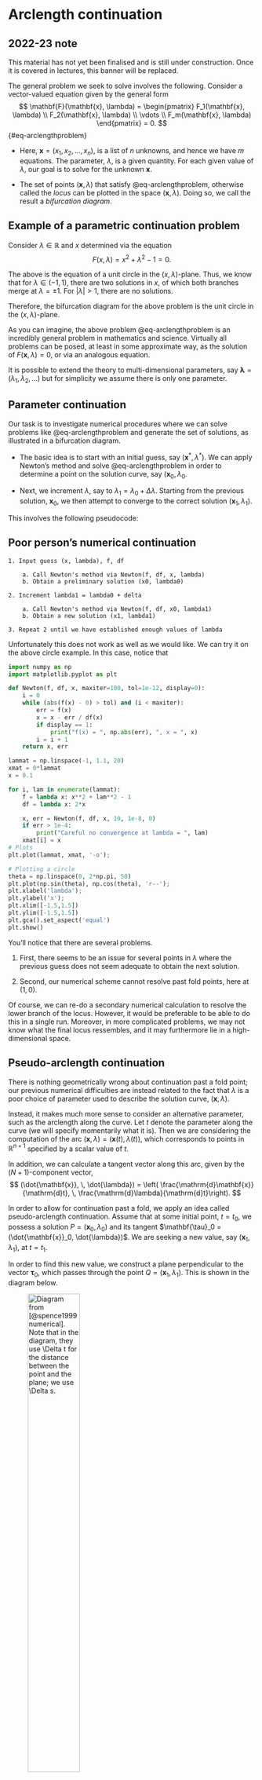 # Arclength continuation {#sec-arclength}

:::{.callout-tip}
## 2022-23 note
This material has not yet been finalised and is still under construction. Once it is covered in lectures, this banner will be replaced.
:::



The general problem we seek to solve involves the following. Consider a vector-valued equation given by the general form 
$$
\mathbf{F}(\mathbf{x}, \lambda) = \begin{pmatrix}
F_1(\mathbf{x}, \lambda) \\ 
F_2(\mathbf{x}, \lambda) \\ 
\vdots \\
F_m(\mathbf{x}, \lambda)
\end{pmatrix} = 0.
$$ {#eq-arclengthproblem}

* Here, $\mathbf{x} = (x_1, x_2, \ldots, x_n)$, is a list of $n$ unknowns, and hence we have $m$ equations. The parameter, $\lambda$, is a given quantity. For each given value of $\lambda$, our goal is to solve for the unknown $\mathbf{x}$. 

* The set of points $(\mathbf{x}, \lambda)$ that satisfy @eq-arclengthproblem, otherwise called the *locus* can be plotted in the space $(\mathbf{x}, \lambda)$. Doing so, we call the result a *bifurcation diagram*.   

:::{.callout-note}
## Example of a parametric continuation problem

Consider $\lambda \in \mathbb{R}$ and $x$ determined via the equation
$$
F(x, \lambda) = x^2 + \lambda^2 - 1 = 0.
$$

The above is the equation of a unit circle in the $(x, \lambda)$-plane. Thus, we know that for $\lambda \in (-1, 1)$, there are two solutions in $x$, of which both branches merge at $\lambda = \pm 1$. For $|\lambda| > 1$, there are no solutions. 

Therefore, the bifurcation diagram for the above problem is the unit circle in the $(x, \lambda)$-plane. 
:::

As you can imagine, the above problem @eq-arclengthproblem is an incredibly general problem in mathematics and science. Virtually all problems can be posed, at least in some approximate way, as the solution of $F(\mathbf{x}, \lambda) = 0$, or via an analogous equation. 

It is possible to extend the theory to multi-dimensional parameters, say $\mathbf{\lambda} = (\lambda_1, \lambda_2, \ldots)$ but for simplicity we assume there is only one parameter.

## Parameter continuation 

Our task is to investigate numerical procedures where we can solve problems like @eq-arclengthproblem and generate the set of solutions, as illustrated in a bifurcation diagram. 

* The basic idea is to start with an initial guess, say $(\mathbf{x}^*, \lambda^*)$. We can apply Newton's method and solve @eq-arclengthproblem in order to determine a point on the solution curve, say $(\mathbf{x}_0, \lambda_0$.

* Next, we increment $\lambda$, say to $\lambda_1 = \lambda_0 + \Delta \lambda$. Starting from the previous solution, $\mathbf{x}_0$, we then attempt to converge to the correct solution $(\mathbf{x}_1, \lambda_1)$. 

This involves the following pseudocode:

:::{.callout-note}
## Poor person's numerical continuation 

```
1. Input guess (x, lambda), f, df

	a. Call Newton's method via Newton(f, df, x, lambda) 
	b. Obtain a preliminary solution (x0, lambda0)

2. Increment lambda1 = lambda0 + delta 

	a. Call Newton's method via Newton(f, df, x0, lambda1)
	b. Obtain a new solution (x1, lambda1)

3. Repeat 2 until we have established enough values of lambda
```
:::

Unfortunately this does not work as well as we would like. We can try it on the above circle example. In this case, notice that

\begin{align}
F(x, \lambda) &= x^2 + \lambda^2 - 1, \\
F_x(x, \lambda) &= 2x.
\end{align}



```python
import numpy as np
import matplotlib.pyplot as plt

def Newton(f, df, x, maxiter=100, tol=1e-12, display=0):
	i = 0
	while (abs(f(x) - 0) > tol) and (i < maxiter):
		err = f(x)
		x = x - err / df(x)
		if display == 1:
			print("f(x) = ", np.abs(err), ", x = ", x)
		i = i + 1
	return x, err

lammat = np.linspace(-1, 1.1, 20)
xmat = 0*lammat
x = 0.1

for i, lam in enumerate(lammat):
	f = lambda x: x**2 + lam**2 - 1 
	df = lambda x: 2*x 

	x, err = Newton(f, df, x, 10, 1e-8, 0)
	if err > 1e-4:
		print("Careful no convergence at lambda = ", lam)
	xmat[i] = x
# Plots
plt.plot(lammat, xmat, '-o');

# Plotting a circle
theta = np.linspace(0, 2*np.pi, 50)
plt.plot(np.sin(theta), np.cos(theta), 'r--');
plt.xlabel('lambda');
plt.ylabel('x');
plt.xlim([-1.5,1.5])
plt.ylim([-1.5,1.5])
plt.gca().set_aspect('equal')
plt.show()
```
You'll notice that there are several problems.

1. First, there seems to be an issue for several points in $\lambda$ where the previous guess does not seem adequate to obtain the next solution. 

2. Second, our numerical scheme cannot resolve past fold points, here at $(1, 0)$. 

Of course, we can re-do a secondary numerical calculation to resolve the lower branch of the locus. However, it would be preferable to be able to do this in a single run. Moreover, in more complicated problems, we may not know what the final locus ressembles, and it may furthermore lie in a high-dimensional space.

## Pseudo-arclength continuation 

There is nothing geometrically wrong about continuation past a fold point; our previous numerical difficulties are instead related to the fact that $\lambda$ is a poor choice of parameter used to describe the solution curve, $(\mathbf{x}, \lambda)$. 

Instead, it makes much more sense to consider an alternative parameter, such as the arclength along the curve. Let $t$ denote the parameter along the curve (we will specify momentarily what it is). Then we are considering the computation of the arc $(\mathbf{x}, \lambda) = (\mathbf{x}(t), \lambda(t))$, which corresponds to points in $\mathbb{R}^{n+1}$ specified by a scalar value of $t$. 

In addition, we can calculate a tangent vector along this arc, given by the $(N+1)$-component vector, 
$$
(\dot{\mathbf{x}}, \, \dot{\lambda}) = \left( \frac{\mathrm{d}\mathbf{x}}{\mathrm{d}t}, \, \frac{\mathrm{d}\lambda}{\mathrm{d}t}\right).
$$

In order to allow for continuation past a fold, we apply an idea called pseudo-arclength continuation. Assume that at some initial point, $t = t_0$, we possess a solution $P = (\mathbf{x}_0, \lambda_0)$ and its tangent $\mathbf{\tau}_0 = (\dot{\mathbf{x}}_0, \dot{\lambda})$. We are seeking a new value, say $(\mathbf{x}_1, \lambda_1)$, at $t = t_1$. 

In order to find this new value, we construct a plane perpendicular to the vector $\mathbf{\tau}_0$, which passes through the point $Q = (\mathbf{x}_1, \lambda_1)$. This is shown in the diagram below.

![Diagram from [@spence1999numerical]. Note that in the diagram, they use $\Delta t$ for the distance between the point and the plane; we use $\Delta s$.](figures/pseudoarclength.png){#fig-pseudoarclength width=50%}

The illustrated plane lies a distance $\Delta s$ from the point P. From planar geometry, the distance of a point, $P$, from a plane with point $Q$ and normal direction $\mathbf{\tau}_0$ is given by 
$$
\frac{\mathbf{\tau}_0}{||\mathbf{\tau}_0||} \cdot \mathbf{v} = \Delta s
$$
where $\mathbf{v}$ is the vector from $Q$ to $P$. Putting in the values then gives
$$
-\frac{(\dot{\mathbf{x}}_0, \dot{\lambda_0})}{||(\dot{\mathbf{x}}_0, \dot{\lambda_0})||} 
\cdot (\mathbf{x}_0 - \mathbf{x}, \lambda_0 - \lambda) = \Delta s.
$$

In other words, we are seeking to solve the coupled set of equations 
$$
\begin{cases}
\mathbf{F}(\mathbf{x}, \lambda) = 0 \\
\frac{(\dot{\mathbf{x}}_0, \dot{\lambda_0})}{||(\dot{\mathbf{x}}_0, \dot{\lambda_0})||}
\cdot (\mathbf{x} - \mathbf{x}_0, \lambda - \lambda_0) - \Delta s = 0
\end{cases}
$$ {#eq-ACset}

Notice that we seem to have the right number of equations to unknowns. There are $(N+1)$ unknowns in $(\mathbf{x}, \lambda)$. The equation for $\mathbf{F} = 0$ gives $N$ equations, while the last (scalar) equation closes the system. The step $\Delta s$ is specified by the implementation. 

## Secant continuation

We require a method for approximating the initial tangent direction, $(\dot{\mathbf{x}}_0, \lambda_0)$, and then we need to update this direction as the continuation proceeds. To do this, we approximate the derivative with a secant. Suppose we have two nearby solution points, 
$$
\mathbf{v}_0 = \begin{pmatrix}
\mathbf{x}_0 \\ 
\lambda_0 
\end{pmatrix}
\quad \text{and} \quad
\mathbf{v}_1 = \begin{pmatrix}
\mathbf{x}_1 \\ 
\lambda_1 
\end{pmatrix}.
$$
We can approximate the derivative using the secant line 
$$
\mathbf{s} = \frac{\mathbf{v}_1 - \mathbf{v}_0}{||\mathbf{v_1} - \mathbf{v_0}||}.
$$

This line has unit magnitude and is approximately aligned with $\tau_0$. 

:::{.callout-note}
## Pseudocode for pseudo-arclength continuation using the secant

```
1. Input guess (x, lambda), f, df, initial step size, ds

	a. Call Newton's method via Newton(f, df, x, lambda) 
	b. Obtain a preliminary solution (x0, lambda0)

2. Increment lambda1 = lambda0 + delta 

	a. Call Newton's method via Newton(f, df, x0, lambda1)
	b. Obtain a new solution (x1, lambda1)

3. While lambda < desired_max
	
	a. Form the secant line, S, using v0 and v1
	b. The new solution is approximately at v = v1 + S*ds
	c. Solve the extended Newton system 
	d. Assign v0 = v1, v1 = new solution, v. Go back to a. 
```
:::



## References 

The material from this chapter follows from Chap. 1 of [@krauskopf2007numerical] and Chap. 4 of [@spence1999numerical] which can be accessed [here](https://link.springer.com/chapter/10.1007/978-3-662-03972-4_5).

